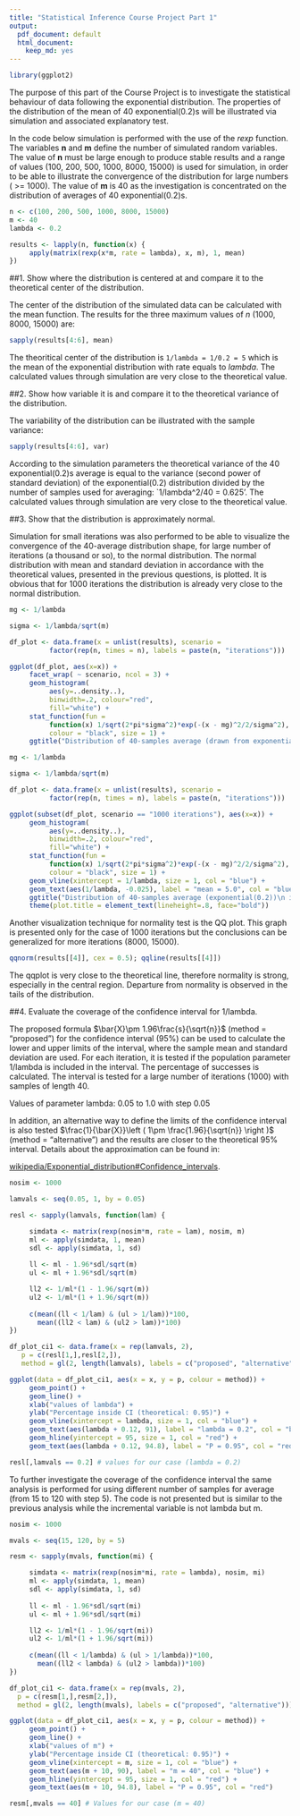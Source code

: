 ```yaml
---
title: "Statistical Inference Course Project Part 1"
output:
  pdf_document: default
  html_document:
    keep_md: yes
---
```

```r

library(ggplot2)

```

The purpose of this part of the Course Project is to investigate the statistical behaviour of data following the exponential distribution. The properties of the distribution of the mean of 40 exponential(0.2)s will be illustrated via simulation and associated explanatory test.

In the code below simulation is performed with the use of the *rexp* function. The variables **n**  and **m** define the number of simulated random variables. The value of **n** must be large enough to produce stable results and a range of values (100, 200, 500, 1000, 8000, 15000) is used for simulation, in order to be able to illustrate the convergence of the distribution for large numbers ( >= 1000). The value of **m** is 40 as the investigation is concentrated on the distribution of averages of 40 exponential(0.2)s. 

```r

n <- c(100, 200, 500, 1000, 8000, 15000)
m <- 40
lambda <- 0.2

results <- lapply(n, function(x) {
     apply(matrix(rexp(x*m, rate = lambda), x, m), 1, mean)
})


```

##1. Show where the distribution is centered at and compare it to the theoretical center of the distribution.

The center of the distribution of the simulated data can be calculated with the mean function. The results for the three maximum values of *n* (1000, 8000, 15000) are:

```r

sapply(results[4:6], mean)

```

The theoritical center of the distribution is `1/lambda = 1/0.2 = 5` which is the mean of the exponential distribution with rate equals to *lambda*. The calculated values through simulation are very close to the theoretical value.

##2. Show how variable it is and compare it to the theoretical variance of the distribution.

The variability of the distribution can be illustrated with the sample variance:

```r

sapply(results[4:6], var)

```

According to the simulation parameters the theoretical variance of the 40 exponential(0.2)s average is equal to the variance (second power of standard deviation) of the exponential(0.2) distribution divided by the number of samples used for averaging: `1/lambda^2/40 = 0.625'. The calculated values through simulation are very close to the theoretical value.

##3. Show that the distribution is approximately normal.

Simulation for small iterations was also performed to be able to visualize the convergence of the 40-average distribution shape, for large number of iterations (a thousand or so), to the normal distribution. The normal distribution with mean and standard deviation in accordance with the theoretical values, presented in the previous questions, is plotted. It is obvious that for 1000 iterations the distribution is already very close to the normal distribution.

```r

mg <- 1/lambda

sigma <- 1/lambda/sqrt(m)

df_plot <- data.frame(x = unlist(results), scenario =
          factor(rep(n, times = n), labels = paste(n, "iterations")))

ggplot(df_plot, aes(x=x)) +
     facet_wrap( ~ scenario, ncol = 3) +
     geom_histogram(
          aes(y=..density..),
          binwidth=.2, colour="red",
          fill="white") +
     stat_function(fun =
          function(x) 1/sqrt(2*pi*sigma^2)*exp(-(x - mg)^2/2/sigma^2),
          colour = "black", size = 1) +
     ggtitle("Distribution of 40-samples average (drawn from exponential distribution\nwith lambda = 0.2) in comparison to the normal distribution")

```

```r

mg <- 1/lambda

sigma <- 1/lambda/sqrt(m)

df_plot <- data.frame(x = unlist(results), scenario =
          factor(rep(n, times = n), labels = paste(n, "iterations")))

ggplot(subset(df_plot, scenario == "1000 iterations"), aes(x=x)) +
     geom_histogram(
          aes(y=..density..),
          binwidth=.2, colour="red",
          fill="white") +
     stat_function(fun =
          function(x) 1/sqrt(2*pi*sigma^2)*exp(-(x - mg)^2/2/sigma^2),
          colour = "black", size = 1) +
     geom_vline(xintercept = 1/lambda, size = 1, col = "blue") +
     geom_text(aes(1/lambda, -0.025), label = "mean = 5.0", col = "blue") +
     ggtitle("Distribution of 40-samples average (exponential(0.2))\n in comparison to the normal distribution (1000 iterations)") +
     theme(plot.title = element_text(lineheight=.8, face="bold"))

```

Another visualization technique for normality test is the QQ plot. This graph is presented only for the case of 1000 iterations but the conclusions can be generalized for more iterations (8000, 15000).

```r

qqnorm(results[[4]], cex = 0.5); qqline(results[[4]])

```

The qqplot is very close to the theoretical line, therefore normality is strong, especially in the central region. Departure from normality is observed in the tails of the distribution.

##4. Evaluate the coverage of the confidence interval for 1/lambda.

The proposed formula $\bar{X}\pm 1.96\frac{s}{\sqrt{n}}$ (method = "proposed") for the confidence interval (95%) can be used to calculate the lower and upper limits of the interval, where the sample mean and standard deviation are used. For each iteration, it is tested if the population parameter 1/lambda is included in the interval. The percentage of successes is calculated. The interval is tested for a large number of iterations (1000) with samples of length 40.

Values of parameter lambda: 0.05 to 1.0 with step 0.05

In addition, an alternative way to define the limits of the confidence interval is also tested $\frac{1}{\bar{X}}\left ( 1\pm \frac{1.96}{\sqrt{n}} \right )$ (method = "alternative") and the results are closer to the theoretical 95% interval. Details about the approximation can be found in:

[wikipedia/Exponential_distribution#Confidence_intervals](http://en.wikipedia.org/wiki/Exponential_distribution#Confidence_intervals).


```r

nosim <- 1000

lamvals <- seq(0.05, 1, by = 0.05)

resl <- sapply(lamvals, function(lam) {

     simdata <- matrix(rexp(nosim*m, rate = lam), nosim, m)
     ml <- apply(simdata, 1, mean)
     sdl <- apply(simdata, 1, sd)
     
     ll <- ml - 1.96*sdl/sqrt(m)
     ul <- ml + 1.96*sdl/sqrt(m)

     ll2 <- 1/ml*(1 - 1.96/sqrt(m))
     ul2 <- 1/ml*(1 + 1.96/sqrt(m))
     
     c(mean((ll < 1/lam) & (ul > 1/lam))*100,
       mean((ll2 < lam) & (ul2 > lam))*100)
})

```

```r

df_plot_ci1 <- data.frame(x = rep(lamvals, 2),
   p = c(resl[1,],resl[2,]),
   method = gl(2, length(lamvals), labels = c("proposed", "alternative")))

ggplot(data = df_plot_ci1, aes(x = x, y = p, colour = method)) +
     geom_point() +
     geom_line() +
     xlab("values of lambda") +
     ylab("Percentage inside CI (theoretical: 0.95)") +
     geom_vline(xintercept = lambda, size = 1, col = "blue") +
     geom_text(aes(lambda + 0.12, 91), label = "lambda = 0.2", col = "blue") +
     geom_hline(yintercept = 95, size = 1, col = "red") +
     geom_text(aes(lambda + 0.12, 94.8), label = "P = 0.95", col = "red")

resl[,lamvals == 0.2] # values for our case (lambda = 0.2)

```
To further investigate the coverage of the confidence interval the same analysis is performed for using different number of samples for average (from 15 to 120 with step 5). The code is not presented but is similar to the previous analysis while the incremental variable is not lambda but m.

```r

nosim <- 1000

mvals <- seq(15, 120, by = 5)

resm <- sapply(mvals, function(mi) {

     simdata <- matrix(rexp(nosim*mi, rate = lambda), nosim, mi)
     ml <- apply(simdata, 1, mean)
     sdl <- apply(simdata, 1, sd)
     
     ll <- ml - 1.96*sdl/sqrt(mi)
     ul <- ml + 1.96*sdl/sqrt(mi)

     ll2 <- 1/ml*(1 - 1.96/sqrt(mi))
     ul2 <- 1/ml*(1 + 1.96/sqrt(mi))
     
     c(mean((ll < 1/lambda) & (ul > 1/lambda))*100,
       mean((ll2 < lambda) & (ul2 > lambda))*100)
})

df_plot_ci1 <- data.frame(x = rep(mvals, 2),
  p = c(resm[1,],resm[2,]),
  method = gl(2, length(mvals), labels = c("proposed", "alternative")))

ggplot(data = df_plot_ci1, aes(x = x, y = p, colour = method)) +
     geom_point() +
     geom_line() +
     xlab("values of m") +
     ylab("Percentage inside CI (theoretical: 0.95)") +
     geom_vline(xintercept = m, size = 1, col = "blue") +
     geom_text(aes(m + 10, 90), label = "m = 40", col = "blue") +
     geom_hline(yintercept = 95, size = 1, col = "red") +
     geom_text(aes(m + 10, 94.8), label = "P = 0.95", col = "red")

```

```r

resm[,mvals == 40] # Values for our case (m = 40)

```
